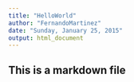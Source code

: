 ```yaml
---
title: "HelloWorld"
author: "FernandoMartinez"
date: "Sunday, January 25, 2015"
output: html_document
---
```


## This is a markdown file

